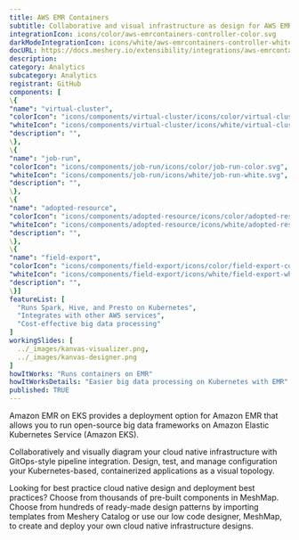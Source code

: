 ```yaml
---
title: AWS EMR Containers
subtitle: Collaborative and visual infrastructure as design for AWS EMR Containers
integrationIcon: icons/color/aws-emrcontainers-controller-color.svg
darkModeIntegrationIcon: icons/white/aws-emrcontainers-controller-white.svg
docURL: https://docs.meshery.io/extensibility/integrations/aws-emrcontainers-controller
description: 
category: Analytics
subcategory: Analytics
registrant: GitHub
components: [
\{
"name": "virtual-cluster",
"colorIcon": "icons/components/virtual-cluster/icons/color/virtual-cluster-color.svg",
"whiteIcon": "icons/components/virtual-cluster/icons/white/virtual-cluster-white.svg",
"description": "",
\},
\{
"name": "job-run",
"colorIcon": "icons/components/job-run/icons/color/job-run-color.svg",
"whiteIcon": "icons/components/job-run/icons/white/job-run-white.svg",
"description": "",
\},
\{
"name": "adopted-resource",
"colorIcon": "icons/components/adopted-resource/icons/color/adopted-resource-color.svg",
"whiteIcon": "icons/components/adopted-resource/icons/white/adopted-resource-white.svg",
"description": "",
\},
\{
"name": "field-export",
"colorIcon": "icons/components/field-export/icons/color/field-export-color.svg",
"whiteIcon": "icons/components/field-export/icons/white/field-export-white.svg",
"description": "",
\}]
featureList: [
  "Runs Spark, Hive, and Presto on Kubernetes",
  "Integrates with other AWS services",
  "Cost-effective big data processing"
]
workingSlides: [
  ../_images/kanvas-visualizer.png,
  ../_images/kanvas-designer.png
]
howItWorks: "Runs containers on EMR"
howItWorksDetails: "Easier big data processing on Kubernetes with EMR"
published: TRUE
---
```

<p>
Amazon EMR on EKS provides a deployment option for Amazon EMR that allows you to run open-source big data frameworks on Amazon Elastic Kubernetes Service (Amazon EKS).
</p>
<p>
    Collaboratively and visually diagram your cloud native infrastructure with GitOps-style pipeline integration. Design, test, and manage configuration your Kubernetes-based, containerized applications as a visual topology.
</p>
<p>
    Looking for best practice cloud native design and deployment best practices? Choose from thousands of pre-built components in MeshMap. Choose from hundreds of ready-made design patterns by importing templates from Meshery Catalog or use our low code designer, MeshMap, to create and deploy your own cloud native infrastructure designs.
</p>
